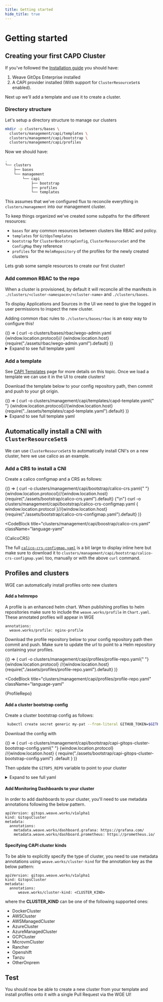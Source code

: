 ```yaml
---
title: Getting started
hide_title: true
---
```



# Getting started <TierLabel tiers="enterprise" />

## Creating your first CAPD Cluster

If you've followed the [Installation guide](installation/weave-gitops-enterprise/index.mdx) you should have:

1. Weave GitOps Enterprise installed
2. A CAPI provider installed (With support for `ClusterResourceSet`s enabled).

Next up we'll add a template and use it to create a cluster.

### Directory structure

Let's setup a directory structure to manage our clusters

```bash
mkdir -p clusters/bases \
  clusters/management/capi/templates \
  clusters/management/capi/bootstrap \
  clusters/management/capi/profiles
```

Now we should have:

```bash
.
└── clusters
    ├── bases
    └── management
        └── capi
            ├── bootstrap
            ├── profiles
            └── templates
```

This assumes that we've configured flux to reconcile everything in `clusters/management` into our management cluster.

To keep things organized we've created some subpaths for the different resources:

- `bases` for any common resources between clusters like RBAC and policy.
- `templates` for `GitOpsTemplates`
- `bootstrap` for `ClusterBootstrapConfig`, `ClusterResourceSet` and the `ConfigMap` they reference
- `profiles` for the `HelmRepository` of the profiles for the newly created clusters

Lets grab some sample resources to create our first cluster!

### Add common RBAC to the repo

When a cluster is provisioned, by default it will reconcile all the manifests in `./clusters/<cluster-namespace>/<cluster-name>` and `./clusters/bases`.

To display Applications and Sources in the UI we need to give the logged in user permissions to inspect the new cluster.

Adding common rbac rules to `./clusters/bases/rbac` is an easy way to configure this!


<BrowserOnly>
  {() => (
    <CodeBlock className="language-bash">
      curl -o clusters/bases/rbac/wego-admin.yaml {window.location.protocol}//
      {window.location.host}
      {require("./assets/rbac/wego-admin.yaml").default}
    </CodeBlock>
  )}
</BrowserOnly>

<details>
<summary>Expand to see full template yaml</summary>

<CodeBlock
  title="clusters/bases/rbac/wego-admin.yaml"
  className="language-yaml"
>
  {WegoAdmin}
</CodeBlock>

</details>

### Add a template

See [CAPI Templates](../gitops-templates/intro.mdx) page for more details on this topic. Once we load a template we can use it in the UI to create clusters!


Download the template below to your config repository path, then commit and push to your git origin.

<BrowserOnly>
  {() => (
    <CodeBlock className="language-bash">
      curl -o clusters/management/capi/templates/capd-template.yaml{" "}
      {window.location.protocol}//{window.location.host}
      {require("../assets/templates/capd-template.yaml").default}
    </CodeBlock>
  )}
</BrowserOnly>

<details>
<summary>Expand to see full template yaml</summary>

<CodeBlock
  title="clusters/management/capi/templates/capd-template.yaml"
  className="language-yaml"
>
  {CapdTemplate}
</CodeBlock>

</details>

## Automatically install a CNI with `ClusterResourceSet`s

We can use `ClusterResourceSet`s to automatically install CNI's on a new cluster, here we use calico as an example.

### Add a CRS to install a CNI

Create a calico configmap and a CRS as follows:


<BrowserOnly>
  {() => (
    <CodeBlock className="language-bash">
      curl -o clusters/management/capi/bootstrap/calico-crs.yaml{" "}
      {window.location.protocol}//{window.location.host}
      {require("./assets/bootstrap/calico-crs.yaml").default}
      {"\n"}
      curl -o clusters/management/capi/bootstrap/calico-crs-configmap.yaml {
        window.location.protocol
      }//{window.location.host}
      {require("./assets/bootstrap/calico-crs-configmap.yaml").default}
    </CodeBlock>
  )}
</BrowserOnly>

<CodeBlock
  title="clusters/management/capi/boostrap/calico-crs.yaml"
  className="language-yaml"
>
  {CalicoCRS}
</CodeBlock>

The full [`calico-crs-configmap.yaml`](./assets/bootstrap/calico-crs-configmap.yaml) is a bit large to display inline here but make sure to download it to `clusters/management/capi/bootstrap/calico-crs-configmap.yaml` too, manually or with the above `curl` command.

## Profiles and clusters

WGE can automatically install profiles onto new clusters

#### Add a helmrepo


A profile is an enhanced helm chart. When publishing profiles to helm repositories make sure to include the `weave.works/profile` in `Chart.yaml`. These annotated profiles will appear in WGE

```
annotations:
  weave.works/profile: nginx-profile
```

Download the profile repository below to your config repository path then commit and push. Make sure to update the url to point to a Helm repository containing your profiles.

<BrowserOnly>
  {() => (
    <CodeBlock className="language-bash">
      curl -o clusters/management/capi/profiles/profile-repo.yaml{" "}
      {window.location.protocol}
      //{window.location.host}
      {require("./assets/profiles/profile-repo.yaml").default}
    </CodeBlock>
  )}
</BrowserOnly>

<CodeBlock
  title="clusters/management/capi/profiles/profile-repo.yaml"
  className="language-yaml"
>
  {ProfileRepo}
</CodeBlock>

#### Add a cluster bootstrap config

Create a cluster bootstrap config as follows:

```bash
 kubectl create secret generic my-pat --from-literal GITHUB_TOKEN=$GITHUB_TOKEN
```


Download the config with

<BrowserOnly>
  {() => (
    <CodeBlock className="language-bash">
      curl -o
      clusters/management/capi/bootstrap/capi-gitops-cluster-bootstrap-config.yaml{" "}
      {window.location.protocol}
      //{window.location.host}
      {
        require("./assets/bootstrap/capi-gitops-cluster-bootstrap-config.yaml")
          .default
      }
    </CodeBlock>
  )}
</BrowserOnly>

Then update the `GITOPS_REPO` variable to point to your cluster

<details>
<summary>Expand to see full yaml</summary>

<CodeBlock
  title="clusters/management/capi/boostrap/capi-gitops-cluster-bootstrap-config.yaml"
  className="language-yaml"
>
  {CapiGitopsCDC}
</CodeBlock>

</details>

#### Add Monitoring Dashboards to your cluster

In order to add dashboards to your cluster, you'll need to use metadata annotations following the below pattern.

```
apiVersion: gitops.weave.works/v1alpha1
kind: GitopsCluster
metadata:
  annotations:
    metadata.weave.works/dashboard.grafana: https://grafana.com/
    metadata.weave.works/dashboard.prometheus: https://prometheus.io/
```

#### Specifying CAPI cluster kinds

To be able to explicitly specify the type of cluster, you need to use metadata annotations using `weave.works/cluster-kind` for the annotation key as the below pattern:

```
apiVersion: gitops.weave.works/v1alpha1
kind: GitopsCluster
metadata:
  annotations:
      weave.works/cluster-kind: <CLUSTER_KIND>
```
where the **CLUSTER_KIND** can be one of the following supported ones:
  - DockerCluster
  - AWSCluster
  - AWSManagedCluster
  - AzureCluster
  - AzureManagedCluster
  - GCPCluster
  - MicrovmCluster
  - Rancher
  - Openshift
  - Tanzu
  - OtherOnprem

## Test

You should now be able to create a new cluster from your template and install profiles onto it with a single Pull Request via the WGE UI!
